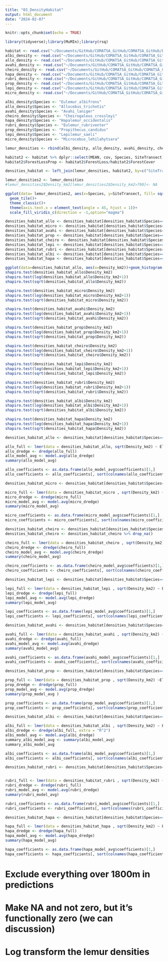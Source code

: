 ```yaml
---
title: "03_DensityHabitat"
output: html_document
date: "2024-02-07"
---
```


```r
knitr::opts_chunk$set(echo = TRUE)
```

```r
library(tidyverse);library(MuMIn);library(rsq)

habitat <- read.csv("~/Documents/GitHub/COMATSA_GitHub/COMATSA_GitHub/Data/habitat_covs.csv") 
albi_density <- read.csv("~/Documents/GitHub/COMATSA_GitHub/COMATSA_GitHub/Data/albi_dat.csv")
allo_density <- read.csv("~/Documents/GitHub/COMATSA_GitHub/COMATSA_GitHub/Data/allocebus_dat.csv")
avahi_density <- read.csv("~/Documents/GitHub/COMATSA_GitHub/COMATSA_GitHub/Data/avahi_dat.csv")
cheiro_density <- read.csv("~/Documents/GitHub/COMATSA_GitHub/COMATSA_GitHub/Data/cheirogaleus_dat.csv")
hapa_density <- read.csv("~/Documents/GitHub/COMATSA_GitHub/COMATSA_GitHub/Data/hapa_dat.csv")
rubri_density <- read.csv("~/Documents/GitHub/COMATSA_GitHub/COMATSA_GitHub/Data/rubriventer_dat.csv")
prop_density <- read.csv("~/Documents/GitHub/COMATSA_GitHub/COMATSA_GitHub/Data/prop_dat.csv")
lepi_density <- read.csv("~/Documents/GitHub/COMATSA_GitHub/COMATSA_GitHub/Data/lepilemur_dat.csv")
micro_density <- read.csv("~/Documents/GitHub/COMATSA_GitHub/COMATSA_GitHub/Data/microcebus_dat.csv")

albi_density$Species <- "Eulemur_albifrons"
allo_density$Species <- "Allocebus_trichotis"
avahi_density$Species <- "Avahi_laniger"
cheiro_density$Species <- "Cheirogaleus_crossleyi"
hapa_density$Species <- "Hapalemur_occidentalis"
rubri_density$Species <- "Eulemur_rubriventer"
prop_density$Species <- "Propithecus_candidus"
lepi_density$Species <- "Lepilemur_saeli"
micro_density$Species <- "Microcebus_lehilahytsara"

lemur_densities <- rbind(albi_density, allo_density, avahi_density, cheiro_density, hapa_density, rubri_density, prop_density, lepi_density, micro_density) %>% dplyr::select(Site_Transect, Site, Transect, Density_km2, Species) %>% rename(SiteTransect = Site_Transect)

habitat2 <- habitat %>% dplyr::select(MEAN, cov, Species, SiteTransect) %>%pivot_wider(names_from = cov, values_from = MEAN)
habitat2$ForestLossProp <- habitat2$ForestLoss/habitat2$ForestCover

densities_habitat <- left_join(lemur_densities, habitat2, by=c("SiteTransect", "Species"))

```

```r

lemur_densities2 <- lemur_densities
#lemur_densities2$Density_km2[lemur_densities2$Density_km2>700]<- NA

ggplot(data= lemur_densities2, aes(x=Species, y=SiteTransect, fill= sqrt(Density_km2)))+
  geom_tile()+
  theme_classic()+
  theme(axis.text.x = element_text(angle = 45, hjust = 1))+
  scale_fill_viridis_c(direction = -1,option="magma")

```

```r
densities_habitat_allo <- densities_habitat[densities_habitat$Species=="Allocebus_trichotis",]
densities_habitat_micro <- densities_habitat[densities_habitat$Species=="Microcebus_lehilahytsara",]
densities_habitat_avahi <- densities_habitat[densities_habitat$Species=="Avahi_laniger",]
densities_habitat_prop <- densities_habitat[densities_habitat$Species=="Propithecus_candidus",]
densities_habitat_cheiro <- densities_habitat[densities_habitat$Species=="Cheirogaleus_crossleyi",]
densities_habitat_lepi <- densities_habitat[densities_habitat$Species=="Lepilemur_saeli",]
densities_habitat_rubri <- densities_habitat[densities_habitat$Species=="Eulemur_rubriventer",]
densities_habitat_albi <- densities_habitat[densities_habitat$Species=="Eulemur_albifrons",]
densities_habitat_hapa <- densities_habitat[densities_habitat$Species=="Hapalemur_occidentalis",]

ggplot(data=densities_habitat_allo, aes(x=Density_km2))+geom_histogram()
shapiro.test(densities_habitat_allo$Density_km2)
shapiro.test(log(densities_habitat_allo$Density_km2+1))
shapiro.test(sqrt(densities_habitat_allo$Density_km2))

shapiro.test(densities_habitat_micro$Density_km2)
shapiro.test(log(densities_habitat_micro$Density_km2+1))
shapiro.test(sqrt(densities_habitat_micro$Density_km2))

shapiro.test(densities_habitat_avahi$Density_km2)
shapiro.test(log(densities_habitat_avahi$Density_km2+1))
shapiro.test(sqrt(densities_habitat_avahi$Density_km2))

shapiro.test(densities_habitat_prop$Density_km2)
shapiro.test(log(densities_habitat_prop$Density_km2+1))
shapiro.test(sqrt(densities_habitat_prop$Density_km2))

shapiro.test(densities_habitat_cheiro$Density_km2)
shapiro.test(log(densities_habitat_cheiro$Density_km2+1))
shapiro.test(sqrt(densities_habitat_cheiro$Density_km2))

shapiro.test(densities_habitat_lepi$Density_km2)
shapiro.test(log(densities_habitat_lepi$Density_km2+1))
shapiro.test(sqrt(densities_habitat_lepi$Density_km2))

shapiro.test(densities_habitat_rubri$Density_km2)
shapiro.test(log(densities_habitat_rubri$Density_km2+1))
shapiro.test(sqrt(densities_habitat_rubri$Density_km2))

shapiro.test(densities_habitat_albi$Density_km2)
shapiro.test(log(densities_habitat_albi$Density_km2+1))
shapiro.test(sqrt(densities_habitat_albi$Density_km2))

shapiro.test(densities_habitat_hapa$Density_km2)
shapiro.test(log(densities_habitat_hapa$Density_km2+1))
shapiro.test(sqrt(densities_habitat_hapa$Density_km2))

```

```r

densities_habitat_allo <- densities_habitat[densities_habitat$Species=="Allocebus_trichotis",]

allo_full <- lmer(data = densities_habitat_allo, sqrt(Density_km2) ~ Elevation + CanopyHeight + Ruggedness+ForestLossProp + (1|Site),na.action = "na.fail")
allo_dredge <- dredge(allo_full)
allo_model_avg <- model.avg(allo_dredge)
summary(allo_model_avg)

allo_coefficients <- as.data.frame(allo_model_avg$coefficients)[1,]
allo_coefficients <- allo_coefficients[, sort(colnames(allo_coefficients))]


```

```r

densities_habitat_micro <- densities_habitat[densities_habitat$Species=="Microcebus_lehilahytsara",]

micro_full <- lmer(data = densities_habitat_micro , sqrt(Density_km2) ~ Elevation + CanopyHeight + Ruggedness+ForestLossProp + (1|Site),na.action = "na.fail")
micro_dredge <- dredge(micro_full)
micro_model_avg <- model.avg(micro_dredge)
summary(micro_model_avg)

micro_coefficients <- as.data.frame(micro_model_avg$coefficients)[1,]
micro_coefficients <- micro_coefficients[, sort(colnames(micro_coefficients))]


```

```r

densities_habitat_cheiro <- densities_habitat[densities_habitat$Species=="Cheirogaleus_crossleyi",]
densities_habitat_cheiro <- densities_habitat_cheiro %>% drop_na()

cheiro_full <- lmer(data = densities_habitat_cheiro , sqrt(Density_km2) ~ Elevation + CanopyHeight + Ruggedness +ForestLossProp+ (1|Site), na.action = "na.fail")
cheiro_dredge <- dredge(cheiro_full)
cheiro_model_avg <- model.avg(cheiro_dredge)
summary(cheiro_model_avg)

cheiro_coefficients <- as.data.frame(cheiro_model_avg$coefficients)[1,]
cheiro_coefficients <- cheiro_coefficients[, sort(colnames(cheiro_coefficients))]

```

```r

densities_habitat_lepi <- densities_habitat[densities_habitat$Species=="Lepilemur_saeli",]

lepi_full <- lmer(data = densities_habitat_lepi , sqrt(Density_km2) ~ Elevation + CanopyHeight +Ruggedness +ForestLossProp+ (1|Site),na.action = "na.fail")
lepi_dredge <- dredge(lepi_full)
lepi_model_avg <- model.avg(lepi_dredge)
summary(lepi_model_avg)

lepi_coefficients <- as.data.frame(lepi_model_avg$coefficients)[1,]
lepi_coefficients <- lepi_coefficients[, sort(colnames(lepi_coefficients))]


```

```r

densities_habitat_avahi <- densities_habitat[densities_habitat$Species=="Avahi_laniger",]

avahi_full <- lmer(data = densities_habitat_avahi , sqrt(Density_km2) ~ Elevation + CanopyHeight+ Ruggedness+ForestLossProp+ (1|Site),na.action = "na.fail")
avahi_dredge <- dredge(avahi_full)
avahi_model_avg <- model.avg(avahi_dredge)
summary(avahi_model_avg)

avahi_coefficients <- as.data.frame(avahi_model_avg$coefficients)[1,]
avahi_coefficients <- avahi_coefficients[, sort(colnames(avahi_coefficients))]


```

```r

densities_habitat_prop <- densities_habitat[densities_habitat$Species=="Propithecus_candidus",]

prop_full <- lmer(data = densities_habitat_prop , sqrt(Density_km2) ~Elevation + CanopyHeight+ Ruggedness+ForestLossProp+ (1|Site),na.action = "na.fail")
prop_dredge <- dredge(prop_full)
prop_model_avg <- model.avg(prop_dredge)
summary(prop_model_avg )

prop_coefficients <- as.data.frame(prop_model_avg$coefficients)[1,]
prop_coefficients <- prop_coefficients[, sort(colnames(prop_coefficients))]


```

```r

densities_habitat_albi <- densities_habitat[densities_habitat$Species=="Eulemur_albifrons",]

albi_full <- lmer(data = densities_habitat_albi , sqrt(Density_km2) ~ Elevation + CanopyHeight + Ruggedness +ForestLossProp+ (1|Site),na.action = "na.fail")
albi_dredge <- dredge(albi_full, extra = "R^2")
albi_model_avg <- model.avg(albi_dredge)
summary_albi_model_avg <- summary(albi_model_avg)
summary_albi_model_avg

albi_coefficients <- as.data.frame(albi_model_avg$coefficients)[1,]
albi_coefficients <- albi_coefficients[, sort(colnames(albi_coefficients))]


```

```r

densities_habitat_rubri <- densities_habitat[densities_habitat$Species=="Eulemur_rubriventer",]


rubri_full <- lmer(data = densities_habitat_rubri , sqrt(Density_km2) ~ Elevation + CanopyHeight + Ruggedness +ForestLossProp+ (1|Site),na.action = "na.fail")
rubri_dredge <- dredge(rubri_full)
rubri_model_avg <- model.avg(rubri_dredge)
summary(rubri_model_avg)

rubri_coefficients <- as.data.frame(rubri_model_avg$coefficients)[1,]
rubri_coefficients <- rubri_coefficients[, sort(colnames(rubri_coefficients))]


```

```r

densities_habitat_hapa <- densities_habitat[densities_habitat$Species=="Hapalemur_occidentalis",]

hapa_full <- lmer(data = densities_habitat_hapa , sqrt(Density_km2) ~ Elevation + CanopyHeight + Ruggedness + ForestLossProp+(1|Site), na.action = "na.fail")
hapa_dredge <- dredge(hapa_full)
hapa_model_avg <- model.avg(hapa_dredge)
summary(hapa_model_avg)

hapa_coefficients <- as.data.frame(hapa_model_avg$coefficients)[1,]
hapa_coefficients <- hapa_coefficients[, sort(colnames(hapa_coefficients))]


```
# Exclude everything over 1800m in predictions
# Make NA and not zero, but it's functionally zero (we can discussion)
# Log transform the lemur densities

